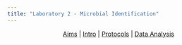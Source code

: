 ```yaml
---
title: "Laboratory 2 - Microbial Identification"
---
```



<center>| [Aims](./2aims.qmd) | [Intro](./2intro.qmd) | [Protocols](./2protocols.qmd) | [Data Analysis](./2data.qmd) </center>